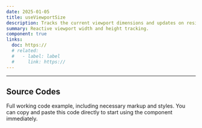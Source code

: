 ```yaml
---
date: 2025-01-05
title: useViewportSize
description: Tracks the current viewport dimensions and updates on resize.
summary: Reactive viewport width and height tracking.
component: true
links:
  doc: https://
  # related:
  #   - label: label
  #     link: https://
---
```


---

## Source Codes

Full working code example, including necessary markup and styles.
You can copy and paste this code directly to start using the component immediately.

<SourceCodes name="use-viewport-size" />
